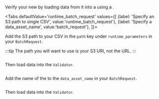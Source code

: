 
Verify your new <TechnicalTag tag="datasource" text="Data Source" /> by loading data from it into a <TechnicalTag tag="validator" text="Validator" /> using a <TechnicalTag tag="batch_request" text="Batch Request" />.

<Tabs
  defaultValue='runtime_batch_request'
  values={[
  {label: 'Specify an S3 path to single CSV', value:'runtime_batch_request'},
  {label: 'Specify a data_asset_name', value:'batch_request'},
  ]}>

<TabItem value="runtime_batch_request">

Add the S3 path to your CSV in the `path` key under `runtime_parameters` in your `BatchRequest`.

:::tip
The path you will want to use is your S3 URI, not the URL.
:::

```python title="Python" name="version-0.18 docs/docusaurus/docs/snippets/inferred_and_runtime_yaml_example.py path batch_request"
```

Then load data into the `Validator`.

```python title="Python" name="version-0.18 docs/docusaurus/docs/snippets/inferred_and_runtime_yaml_example.py get_validator 1"
```

</TabItem>

<TabItem value="batch_request">

Add the name of the <TechnicalTag tag="data_asset" text="Data Asset" /> to the `data_asset_name` in your `BatchRequest`.

```python title="Python" name="version-0.18 docs/docusaurus/docs/snippets/inferred_and_runtime_yaml_example.py batch_request"
```

Then load data into the `Validator`.

```python title="Python" name="version-0.18 docs/docusaurus/docs/snippets/inferred_and_runtime_yaml_example.py get_validator"
```

</TabItem>

</Tabs>